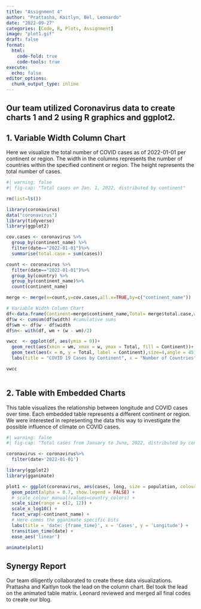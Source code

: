 ---
title: "Assignment 4"
author: "Prattasha, Kaitlyn, Bel, Leonardo"
date: "2022-09-27"
categories: [Code, R, Plots, Assignment]
image: "plot1.gif"
draft: false
format:
  html:
    code-fold: true
    code-tools: true
execute:
  echo: false
editor_options: 
  chunk_output_type: inline
---

## Our team utilized Coronavirus data to create charts 1 and 2 using R graphics and ggplot2.

## 1. Variable Width Column Chart

Here we visualize the total number of COVID cases as of 2022-01-01 per continent or region. The width in the columns represents the number of countries within the specified continent or region. The height represents the total number of cases.

```{r}
#| warning: false
#| fig-cap: "Total cases on Jan. 1, 2022, distributed by continent"

rm(list=ls())

library(coronavirus)
data("coronavirus")
library(tidyverse)
library(ggplot2)

cov.cases <- coronavirus %>%
  group_by(continent_name) %>%
  filter(date=="2022-01-01")%>%
  summarise(total.case = sum(cases))

count <- coronavirus %>%
  filter(date=="2022-01-01")%>%
  group_by(country) %>%
  group_by(continent_name)%>%
  count(continent_name)

merge <- merge(x=count,y=cov.cases,all.x=TRUE,by=c("continent_name"))

# Variable Width Column Chart
df<-data.frame(Continent=merge$continent_name,Total= merge$total.case,width=merge$n)
df$w <- cumsum(df$width) #cumulative sums
df$wm <- df$w - df$width
df$n<- with(df, wm + (w - wm)/2)

vwcc  <- ggplot(df, aes(ymin = 0))+
  geom_rect(aes(xmin = wm, xmax = w, ymax = Total, fill = Continent))+
  geom_text(aes(x = n, y = Total, label = Continent),size=4,angle = 45)+
  labs(title = "COVID 19 Cases by Continent", x = "Number of Countries", y = "Total Number of Cases")

vwcc
  
```

## 2. Table with Embedded Charts

This table visualizes the relationship between longitude and COVID cases over time. Each embedded table represents a different continent or region. We were interested in representing the data this way to investigate the possible influence of climate on COVID cases.

```{r animation, fig.align = 'center'}
#| warning: false
#| fig-cap: "Total cases from January to June, 2022, distributed by continent"

coronavirus <- coronavirus%>%
  filter(date>'2022-01-01')

library(ggplot2)
library(gganimate)

plot1 <- ggplot(coronavirus, aes(cases, long, size = population, colour = country)) +
  geom_point(alpha = 0.7, show.legend = FALSE) +
  # scale_colour_manual(values=country_colors) +
  scale_size(range = c(2, 12)) +
  scale_x_log10() +
  facet_wrap(~continent_name) +
  # Here comes the gganimate specific bits
  labs(title = 'date: {frame_time}', x = 'Cases', y = 'Longitude') +
  transition_time(date) +
  ease_aes('linear')

animate(plot1)

```

## Synergy Report

Our team diligently collaborated to create these data visualizations. Prattasha and Kaitlyn took the lead on the column chart. Bel took the lead on the animated table matrix. Leonard reviewed and merged all final codes to create our blog.
